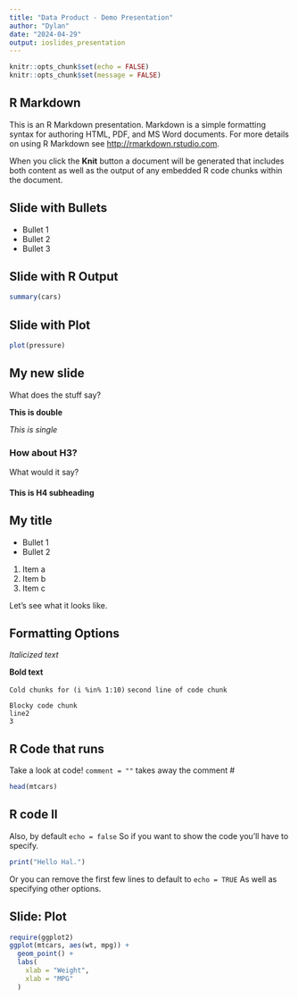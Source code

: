 ---
title: "Data Product - Demo Presentation"
author: "Dylan"
date: "2024-04-29"
output: ioslides_presentation
---

```{r setup, include=FALSE}
knitr::opts_chunk$set(echo = FALSE)
knitr::opts_chunk$set(message = FALSE)
```

## R Markdown

This is an R Markdown presentation. Markdown is a simple formatting syntax for authoring HTML, PDF, and MS Word documents. For more details on using R Markdown see <http://rmarkdown.rstudio.com>.

When you click the **Knit** button a document will be generated that includes both content as well as the output of any embedded R code chunks within the document.

## Slide with Bullets

- Bullet 1
- Bullet 2
- Bullet 3

## Slide with R Output

```{r cars, echo = TRUE}
summary(cars)
```

## Slide with Plot

```{r pressure}
plot(pressure)
```


## My new slide

What does the stuff say?

**This is double**

*This is single*


### How about H3?

What would it say?

#### This is H4 subheading


## My title

- Bullet 1
- Bullet 2

1. Item a
2. Item b
3. Item c

Let's see what it looks like.


## Formatting Options

*Italicized text*

**Bold text**

`Cold chunks for (i %in% 1:10)`
`second line of code chunk`

```
Blocky code chunk
line2
3
```


## R Code that runs

Take a look at code!
`comment = ""` takes away the comment #

```{r, comment = ""}
head(mtcars)
```


## R code II

Also, by default `echo = false`
So if you want to show the code you'll have to specify.

```{r}
print("Hello Hal.")
```

Or you can remove the first few lines to default to `echo = TRUE`
As well as specifying other options.

## Slide: Plot

```{r message=FALSE}
require(ggplot2)
ggplot(mtcars, aes(wt, mpg)) +
  geom_point() +
  labs(
    xlab = "Weight",
    xlab = "MPG"
  )
```
